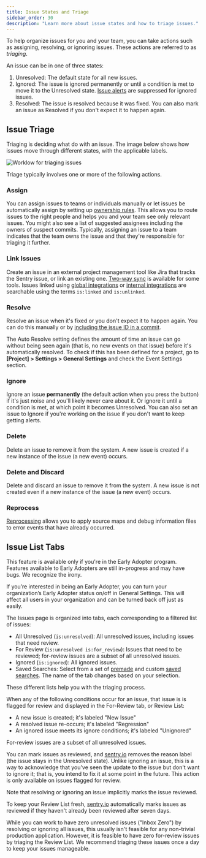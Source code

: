 ```yaml
---
title: Issue States and Triage
sidebar_order: 30
description: "Learn more about issue states and how to triage issues."
---
```


To help organize issues for you and your team, you can take actions such as assigning, resolving, or ignoring issues. These actions are referred to as _triaging_.

An issue can be in one of three states:

1. Unresolved: The default state for all new issues.
2. Ignored: The issue is ignored permanently or until a condition is met to move it to the Unresolved state. [Issue alerts](/product/alerts-notifications/issue-alerts/) are suppressed for ignored issues.
3. Resolved: The issue is resolved because it was fixed. You can also mark an issue as Resolved if you don't expect it to happen again.

## Issue Triage

Triaging is deciding what do with an issue. The image below shows how issues move through different states, with the applicable labels.

![Worklow for triaging issues](issue-workflow.png)

Triage typically involves one or more of the following actions.

### Assign

You can assign issues to teams or individuals manually or let issues be automatically assign by setting up [ownership rules](/product/issues/issue-owners/). This allows you to route issues to the right people and helps you and your team see only relevant issues. You might also see a list of suggested assignees including the owners of suspect commits. Typically, assigning an issue to a team indicates that the team owns the issue and that they're responsible for triaging it further.

### Link Issues

Create an issue in an external project management tool like Jira that tracks the Sentry issue, or link an existing one. [Two-way sync](/product/sentry-basics/guides/getting-started/#33-issue-tracking) is available for some tools. Issues linked using [global integrations](/product/integrations/integration-platform/#public-integrations) or [internal integrations](/product/integrations/integration-platform/#internal-integrations) are searchable using the terms `is:linked` and `is:unlinked`.

### Resolve

Resolve an issue when it's fixed or you don't expect it to happen again. You can do this manually or by [including the issue ID in a commit](/product/integrations/gitlab/#resolve-via-commit-or-pull-request).
<Note>

The Auto Resolve setting defines the amount of time an issue can go without being seen again (that is, no new events on that issue) before it's automatically resolved. To check if this has been defined for a project, go to **[Project] > Settings > General Settings** and check the Event Settings section.

</Note>

### Ignore

Ignore an issue **permanently** (the default action when you press the button) if it's just noise and you'll likely never care about it. Or ignore it until a condition is met, at which point it becomes Unresolved. You can also set an issue to Ignore if you're working on the issue if you don't want to keep getting alerts.

### Delete

Delete an issue to remove it from the system. A new issue is created if a new instance of the issue (a new event) occurs.

### Delete and Discard

Delete and discard an issue to remove it from the system. A new issue is not created even if a new instance of the issue (a new event) occurs.

### Reprocess

[Reprocessing](/product/issues/reprocessing/) allows you to apply source maps and debug information files to error events that have already occurred.

## Issue List Tabs

<Note>

This feature is available only if you're in the Early Adopter program. Features available to Early Adopters are still in-progress and may have bugs. We recognize the irony.

If you’re interested in being an Early Adopter, you can turn your organization’s Early Adopter status on/off in General Settings. This will affect all users in your organization and can be turned back off just as easily.

</Note>

The Issues page is organized into tabs, each corresponding to a filtered list of issues:

- All Unresolved (`is:unresolved`): All unresolved issues, including issues that need review.
- For Review (`is:unresolved is:for_review`): Issues that need to be reviewed; for-review issues are a subset of all unresolved issues.
- Ignored (`is:ignored`): All ignored issues.
- Saved Searches: Select from a set of [premade](/product/sentry-basics/search/#premade-searches) and custom [saved searches](/product/sentry-basics/search/#organization-wide-saved-searches). The name of the tab changes based on your selection.

These different lists help you with the triaging process.

When any of the following conditions occur for an issue, that issue is is flagged for review and displayed in the For-Review tab, or Review List:

- A new issue is created; it's labeled "New Issue"
- A resolved issue re-occurs; it's labeled "Regression"
- An ignored issue meets its ignore conditions; it's labeled "Unignored"

For-review issues are a subset of all unresolved issues.

You can mark issues as reviewed, and [sentry.io](https://sentry.io) removes the reason label (the issue stays in the Unresolved state). Unlike ignoring an issue, this is a way to acknowledge that you've seen the update to the issue but don't want to ignore it; that is, you intend to fix it at some point in the future. This action is only available on issues flagged for review.

Note that resolving or ignoring an issue implicitly marks the issue reviewed.

To keep your Review List fresh, [sentry.io](https://sentry.io) automatically marks issues as reviewed if they haven't already been reviewed after seven days.

While you can work to have zero unresolved issues ("Inbox Zero") by resolving or ignoring all issues, this usually isn't feasible for any non-trivial production application. However, it is feasible to have zero for-review issues by triaging the Review List. We recommend triaging these issues once a day to keep your issues manageable.
